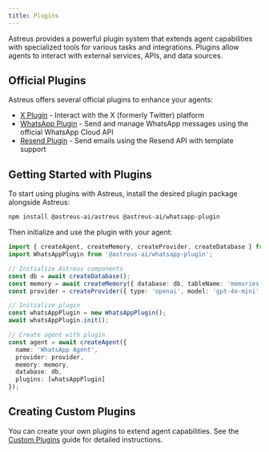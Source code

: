 ```yaml
---
title: Plugins
---
```


Astreus provides a powerful plugin system that extends agent capabilities with specialized tools for various tasks and integrations. Plugins allow agents to interact with external services, APIs, and data sources.

## Official Plugins

Astreus offers several official plugins to enhance your agents:

- [X Plugin](/docs/plugins/x-plugin) - Interact with the X (formerly Twitter) platform
- [WhatsApp Plugin](/docs/plugins/whatsapp-plugin) - Send and manage WhatsApp messages using the official WhatsApp Cloud API
- [Resend Plugin](/docs/plugins/resend-plugin) - Send emails using the Resend API with template support

## Getting Started with Plugins

To start using plugins with Astreus, install the desired plugin package alongside Astreus:

```bash
npm install @astreus-ai/astreus @astreus-ai/whatsapp-plugin
```

Then initialize and use the plugin with your agent:

```typescript
import { createAgent, createMemory, createProvider, createDatabase } from '@astreus-ai/astreus';
import WhatsAppPlugin from '@astreus-ai/whatsapp-plugin';

// Initialize Astreus components
const db = await createDatabase();
const memory = await createMemory({ database: db, tableName: 'memories' });
const provider = createProvider({ type: 'openai', model: 'gpt-4o-mini' });

// Initialize plugin
const whatsAppPlugin = new WhatsAppPlugin();
await whatsAppPlugin.init();

// Create agent with plugin
const agent = await createAgent({
  name: 'WhatsApp Agent',
  provider: provider,
  memory: memory,
  database: db,
  plugins: [whatsAppPlugin]
});
```

## Creating Custom Plugins

You can create your own plugins to extend agent capabilities. See the [Custom Plugins](/docs/guides/custom-plugins) guide for detailed instructions. 